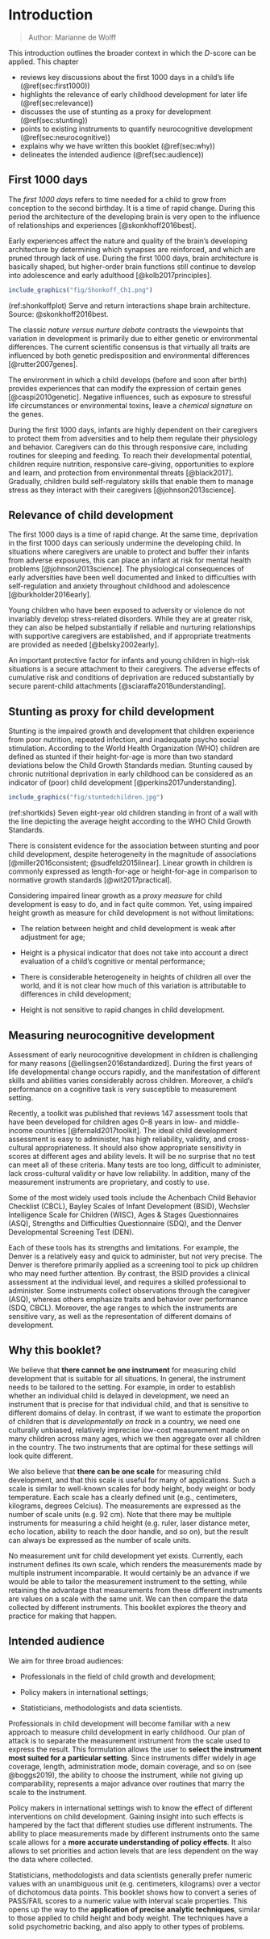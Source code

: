 # Introduction {#intro}

> Author: Marianne de Wolff

This introduction outlines the broader context in which the $D$-score can be applied. 
This chapter 

* reviews key discussions about the first 1000 days in a child's life (\@ref(sec:first1000))
* highlights the relevance of early childhood development for later life  (\@ref(sec:relevance))
* discusses the use of stunting as a proxy for development  (\@ref(sec:stunting))
* points to existing instruments to quantify neurocognitive development (\@ref(sec:neurocognitive))
* explains why we have written this booklet (\@ref(sec:why))
* delineates the intended audience (\@ref(sec:audience))

## First 1000 days {#sec:first1000}

The *first 1000 days* refers to time needed for a child to grow from
conception to the second birthday. It is a time of rapid change.
During this period the architecture of the developing brain is very
open to the influence of relationships and experiences
[@skonkhoff2016best].

Early experiences affect the nature and quality of the brain’s
developing architecture by determining which synapses are reinforced,
and which are pruned through lack of use. During the first 1000 days,
brain architecture is basically shaped, but higher-order brain
functions still continue to develop into adolescence and early
adulthood [@kolb2017principles].

```{r shonkoffplot, fig.cap = '(ref:shonkoffplot)'}
include_graphics("fig/Shonkoff_Ch1.png")
```
(ref:shonkoffplot) Serve and return interactions shape brain architecture. Source: @skonkhoff2016best.

The classic *nature versus nurture debate* contrasts the viewpoints
that variation in development is primarily due to either genetic or
environmental differences. The current scientific consensus is that
virtually all traits are influenced by both genetic predisposition and
environmental differences [@rutter2007genes]. 

The environment in which a child develops (before and soon after
birth) provides experiences that can modify the expression of certain
genes [@caspi2010genetic]. Negative influences, such as exposure to
stressful life circumstances or environmental toxins, leave a
*chemical signature* on the genes.

During the first 1000 days, infants are highly dependent on their
caregivers to protect them from adversities and to help them regulate
their physiology and behavior. Caregivers can do this through
responsive care, including routines for sleeping and feeding. To reach
their developmental potential, children require nutrition, responsive
care-giving, opportunities to explore and learn, and protection from
environmental threats [@black2017]. Gradually, children build
self-regulatory skills that enable them to manage stress as they
interact with their caregivers [@johnson2013science].


## Relevance of child development {#sec:relevance}

The first 1000 days is a time of rapid change. At the same time,
deprivation in the first 1000 days can seriously undermine the
developing child. In situations where caregivers are unable to protect
and buffer their infants from adverse exposures, this can place an
infant at risk for mental health problems [@johnson2013science]. The
physiological consequences of early adversities have been well
documented and linked to difficulties with self-regulation and anxiety
throughout childhood and adolescence [@burkholder2016early].

Young children who have been exposed to adversity or violence do not
invariably develop stress-related disorders. While they are at greater
risk, they can also be helped substantially if reliable and nurturing
relationships with supportive caregivers are established, and if
appropriate treatments are provided as needed [@belsky2002early].

An important protective factor for infants and young children in
high-risk situations is a secure attachment to their caregivers. The
adverse effects of cumulative risk and conditions of deprivation are
reduced substantially by secure parent-child attachments
[@sciaraffa2018understanding].

## Stunting as proxy for child development {#sec:stunting}

Stunting is the impaired growth and development that children
experience from poor nutrition, repeated infection, and inadequate
psycho social stimulation. According to the World Health Organization
(WHO) children are defined as stunted if their height-for-age is more
than two standard deviations below the Child Growth Standards median.
Stunting caused by chronic nutritional deprivation in early childhood
can be considered as an indicator of (poor) child development
[@perkins2017understanding].

```{r shortkids, fig.cap = '(ref:shortkids)'}
include_graphics("fig/stuntedchildren.jpg")
```

(ref:shortkids) Seven eight-year old children standing in front of a wall
with the line depicting the average height according to the WHO Child
Growth Standards.

There is consistent evidence for the association between stunting and
poor child development, despite heterogeneity in the magnitude of
associations [@miller2016consistent; @sudfeld2015linear]. Linear
growth in children is commonly expressed as length-for-age or
height-for-age in comparison to normative growth standards
[@wit2017practical]. 

Considering impaired linear growth as a *proxy measure* for child
development is easy to do, and in fact quite common. Yet, using
impaired height growth as measure for child development is not without
limitations:

* The relation between height and child development is weak after
adjustment for age;

* Height is a physical indicator that does not take into account a
direct evaluation of a child’s cognitive or mental performance;

* There is considerable heterogeneity in heights of children all over
the world, and it is not clear how much of this variation is
attributable to differences in child development;

* Height is not sensitive to rapid changes in child development.

## Measuring neurocognitive development {#sec:neurocognitive}

Assessment of early neurocognitive development in children is
challenging for many reasons [@ellingsen2016standardized]. During the
first years of life developmental change occurs rapidly, and the
manifestation of different skills and abilities varies considerably
across children. Moreover, a child’s performance on a cognitive task
is very susceptible to measurement setting.

Recently, a toolkit was published that reviews 147 assessment tools
that have been developed for children ages 0–8 years in low- and
middle-income countries [@fernald2017toolkit]. The ideal child
development assessment is easy to administer, has high reliability,
validity, and cross-cultural appropriateness. It should also show
appropriate sensitivity in scores at different ages and ability
levels. It will be no surprise that no test can meet all of these
criteria. Many tests are too long, difficult to administer, lack
cross-cultural validity or have low reliability. In addition, many of
the measurement instruments are proprietary, and costly to use.

Some of the most widely used tools include the Achenbach Child
Behavior Checklist (CBCL), Bayley Scales of Infant Development (BSID),
Wechsler Intelligence Scale for Children (WISC), Ages & Stages
Questionnaires (ASQ), Strengths and Difficulties Questionnaire
(SDQ), and the Denver Developmental Screening Test (DEN). 

Each of these tools has its strengths and limitations. For example,
the Denver is a relatively easy and quick to administer, but not very
precise. The Denver is therefore primarily applied as a screening tool
to pick up children who may need further attention. By contrast, the
BSID provides a clinical assessment at the individual level, and
requires a skilled professional to administer. Some instruments
collect observations through the caregiver (ASQ), whereas others
emphasize traits and behavior over performance (SDQ, CBCL). Moreover,
the age ranges to which the instruments are sensitive vary, as well as
the representation of different domains of development.

## Why this booklet? {#sec:why}

We believe that **there cannot be one instrument** for measuring child
development that is suitable for all situations. In general, the
instrument needs to be tailored to the setting. For example, in order
to establish whether an individual child is delayed in development, we
need an instrument that is precise for that individual child, and that
is sensitive to different domains of delay. In contrast, if we want to
estimate the proportion of children that is *developmentally on track*
in a country, we need one culturally unbiased, relatively imprecise
low-cost measurement made on many children across many ages, which we
then aggregate over all children in the country. The two instruments
that are optimal for these settings will look quite different.

We also believe that **there can be one scale** for measuring child
development, and that this scale is useful for many of applications.
Such a scale is similar to well-known scales for body height, body
weight or body temperature. Each scale has a clearly defined unit
(e.g., centimeters, kilograms, degrees Celcius). The measurements are
expressed as the number of scale units (e.g. 92 cm). Note that there
may be multiple instruments for measuring a child height (e.g. ruler,
laser distance meter, echo location, ability to reach the door handle,
and so on), but the result can always be expressed as the number of
scale units.

No measurement unit for child development yet exists. Currently, each
instrument defines its own scale, which renders the measurements made
by multiple instrument incomparable. It would certainly be an advance
if we would be able to tailor the measurement instrument to the
setting, while retaining the advantage that measurements from these
different instruments are values on a scale with the same unit. We can
then compare the data collected by different instruments. This booklet
explores the theory and practice for making that happen.

## Intended audience {#sec:audience}

We aim for three broad audiences:

* Professionals in the field of child growth and development;

* Policy makers in international settings;

* Statisticians, methodologists and data scientists.

Professionals in child development will become familiar with a new
approach to measure child development in early childhood. Our plan of
attack is to separate the measurement instrument from the scale used
to express the result. This formulation allows the user to **select the
instrument most suited for a particular setting**. Since instruments
differ widely in age coverage, length, administration mode, domain
coverage, and so on  (see @boggs2019), the ability to choose the
instrument, while not giving up comparability, represents a major
advance over routines that marry the scale to the instrument.

Policy makers in international settings wish to know the effect of
different interventions on child development. Gaining insight into
such effects is hampered by the fact that different studies use
different instruments. The ability to place measurements made by
different instruments onto the same scale allows for a **more accurate
understanding of policy effects**. It also allows to set priorities and
action levels that are less dependent on the way the data where
collected.

Statisticians, methodologists and data scientists generally prefer
numeric values with an unambiguous unit (e.g. centimeters, kilograms)
over a vector of dichotomous data points. This booklet shows how to
convert a series of PASS/FAIL scores to a numeric value with interval
scale properties. This opens up the way to the **application of
precise analytic techniques**, similar to those applied to child
height and body weight. The techniques have a solid psychometric
backing, and also apply to other types of problems.
